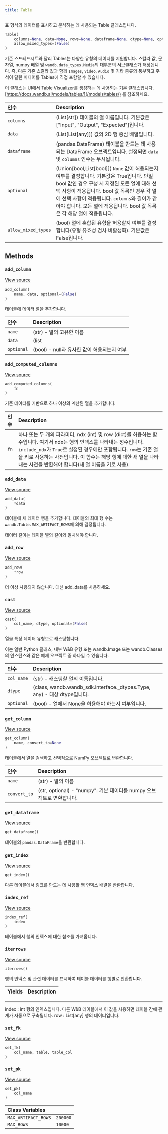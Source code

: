 ```yaml
---
title: Table
---
```


<Card title="View the source code" href="https://www.github.com/wandb/wandb/tree/637bddf198525810add5804059001b1b319d6ad1/wandb/sdk/data_types/table.py#L183-L909" icon="github"/>

표 형식의 데이터를 표시하고 분석하는 데 사용되는 Table 클래스입니다.

```python
Table(
    columns=None, data=None, rows=None, dataframe=None, dtype=None, optional=(True),
    allow_mixed_types=(False)
)
```

기존 스프레드시트와 달리 Tables는 다양한 유형의 데이터를 지원합니다. 스칼라 값, 문자열, numpy 배열 및 `wandb.data_types.Media`의 대부분의 서브클래스가 해당됩니다.
즉, 다른 기존 스칼라 값과 함께 `Images`, `Video`, `Audio` 및 기타 종류의 풍부하고 주석이 달린 미디어를 Tables에 직접 포함할 수 있습니다.

이 클래스는 UI에서 Table Visualizer를 생성하는 데 사용되는 기본 클래스입니다. [https://docs.wandb.ai/models/tables/](/models/tables/) 를 참조하세요.

| 인수 | Description |
| :--- | :--- |
|  `columns` |  (List[str]) 테이블의 열 이름입니다. 기본값은 ["Input", "Output", "Expected"]입니다. |
|  `data` |  (List[List[any]]) 값의 2D 행 중심 배열입니다. |
|  `dataframe` |  (pandas.DataFrame) 테이블을 만드는 데 사용되는 DataFrame 오브젝트입니다. 설정되면 `data` 및 `columns` 인수는 무시됩니다. |
|  `optional` |  (Union[bool,List[bool]]) `None` 값이 허용되는지 여부를 결정합니다. 기본값은 True입니다. 단일 bool 값인 경우 구성 시 지정된 모든 열에 대해 선택 사항이 적용됩니다. bool 값 목록인 경우 각 열에 선택 사항이 적용됩니다. `columns`와 길이가 같아야 합니다. 모든 열에 적용됩니다. bool 값 목록은 각 해당 열에 적용됩니다. |
|  `allow_mixed_types` |  (bool) 열에 혼합된 유형을 허용할지 여부를 결정합니다(유형 유효성 검사 비활성화). 기본값은 False입니다. |

## Methods

### `add_column`

[View source](https://www.github.com/wandb/wandb/tree/637bddf198525810add5804059001b1b319d6ad1/wandb/sdk/data_types/table.py#L797-L836)

```python
add_column(
    name, data, optional=(False)
)
```

테이블에 데이터 열을 추가합니다.

| 인수 | Description |
| :--- | :--- |
|  `name` |  (str) - 열의 고유한 이름 |
|  `data` |  (list | np.array) - 동종 데이터 열 |
|  `optional` |  (bool) - null과 유사한 값이 허용되는지 여부 |

### `add_computed_columns`

[View source](https://www.github.com/wandb/wandb/tree/637bddf198525810add5804059001b1b319d6ad1/wandb/sdk/data_types/table.py#L887-L909)

```python
add_computed_columns(
    fn
)
```

기존 데이터를 기반으로 하나 이상의 계산된 열을 추가합니다.

| 인수 | Description |
| :--- | :--- |
|  `fn` |  하나 또는 두 개의 파라미터, ndx (int) 및 row (dict)를 허용하는 함수입니다. 여기서 ndx는 행의 인덱스를 나타내는 정수입니다. `include_ndx`가 `True`로 설정된 경우에만 포함됩니다. `row`는 기존 열을 키로 사용하는 사전입니다. 이 함수는 해당 행에 대한 새 열을 나타내는 사전을 반환해야 합니다(새 열 이름을 키로 사용). |

### `add_data`

[View source](https://www.github.com/wandb/wandb/tree/637bddf198525810add5804059001b1b319d6ad1/wandb/sdk/data_types/table.py#L423-L456)

```python
add_data(
    *data
)
```

테이블에 새 데이터 행을 추가합니다. 테이블의 최대 행 수는 `wandb.Table.MAX_ARTIFACT_ROWS`에 의해 결정됩니다.

데이터 길이는 테이블 열의 길이와 일치해야 합니다.

### `add_row`

[View source](https://www.github.com/wandb/wandb/tree/637bddf198525810add5804059001b1b319d6ad1/wandb/sdk/data_types/table.py#L418-L421)

```python
add_row(
    *row
)
```

더 이상 사용되지 않습니다. 대신 add_data를 사용하세요.

### `cast`

[View source](https://www.github.com/wandb/wandb/tree/637bddf198525810add5804059001b1b319d6ad1/wandb/sdk/data_types/table.py#L315-L371)

```python
cast(
    col_name, dtype, optional=(False)
)
```

열을 특정 데이터 유형으로 캐스팅합니다.

이는 일반 Python 클래스, 내부 W&B 유형 또는
wandb.Image 또는 wandb.Classes의 인스턴스와 같은 예제 오브젝트 중 하나일 수 있습니다.

| 인수 | Description |
| :--- | :--- |
|  `col_name` |  (str) - 캐스팅할 열의 이름입니다. |
|  `dtype` |  (class, wandb.wandb_sdk.interface._dtypes.Type, any) - 대상 dtype입니다. |
|  `optional` |  (bool) - 열에서 None을 허용해야 하는지 여부입니다. |

### `get_column`

[View source](https://www.github.com/wandb/wandb/tree/637bddf198525810add5804059001b1b319d6ad1/wandb/sdk/data_types/table.py#L838-L861)

```python
get_column(
    name, convert_to=None
)
```

테이블에서 열을 검색하고 선택적으로 NumPy 오브젝트로 변환합니다.

| 인수 | Description |
| :--- | :--- |
|  `name` |  (str) - 열의 이름 |
|  `convert_to` |  (str, optional) - "numpy": 기본 데이터를 numpy 오브젝트로 변환합니다. |

### `get_dataframe`

[View source](https://www.github.com/wandb/wandb/tree/637bddf198525810add5804059001b1b319d6ad1/wandb/sdk/data_types/table.py#L872-L878)

```python
get_dataframe()
```

테이블의 `pandas.DataFrame`을 반환합니다.

### `get_index`

[View source](https://www.github.com/wandb/wandb/tree/637bddf198525810add5804059001b1b319d6ad1/wandb/sdk/data_types/table.py#L863-L870)

```python
get_index()
```

다른 테이블에서 링크를 만드는 데 사용할 행 인덱스 배열을 반환합니다.

### `index_ref`

[View source](https://www.github.com/wandb/wandb/tree/637bddf198525810add5804059001b1b319d6ad1/wandb/sdk/data_types/table.py#L880-L885)

```python
index_ref(
    index
)
```

테이블에서 행의 인덱스에 대한 참조를 가져옵니다.

### `iterrows`

[View source](https://www.github.com/wandb/wandb/tree/637bddf198525810add5804059001b1b319d6ad1/wandb/sdk/data_types/table.py#L674-L688)

```python
iterrows()
```

행의 인덱스 및 관련 데이터를 표시하여 테이블 데이터를 행별로 반환합니다.

| Yields | Description |
| :--- | :--- |

***

index : int
행의 인덱스입니다. 다른 W&B 테이블에서 이 값을 사용하면
테이블 간에 관계가 자동으로 구축됩니다.
row : List[any]
행의 데이터입니다.

### `set_fk`

[View source](https://www.github.com/wandb/wandb/tree/637bddf198525810add5804059001b1b319d6ad1/wandb/sdk/data_types/table.py#L695-L699)

```python
set_fk(
    col_name, table, table_col
)
```

### `set_pk`

[View source](https://www.github.com/wandb/wandb/tree/637bddf198525810add5804059001b1b319d6ad1/wandb/sdk/data_types/table.py#L690-L693)

```python
set_pk(
    col_name
)
```

| Class Variables |  |
| :--- | :--- |
|  `MAX_ARTIFACT_ROWS`<a id="MAX_ARTIFACT_ROWS"></a> |  `200000` |
|  `MAX_ROWS`<a id="MAX_ROWS"></a> |  `10000` |
